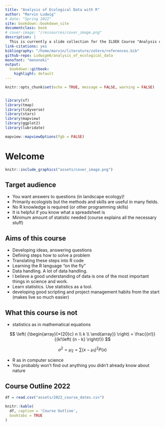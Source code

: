 ```yaml
--- 
title: "Analysis of Ecological Data with R"
author: "Marvin Ludwig"
# date: "Spring 2022"
site: bookdown::bookdown_site
documentclass: book
# cover-image: "/ressources/cover_image.png"
description: |
  This is currently a slide collection for the ILOEK Course "Analysis of ecological data in R" but could eventually turn into a more comprehensive ressource collection.
link-citations: yes
bibliography: "/home/marvin/literature/zotero/references.bib"
github-repo: Ludwigm6/analysis_of_ecological_data
monofont: "mononoki"
output:
  bookdown::gitbook:
    highlight: default
---
```



```r
knitr::opts_chunk$set(echo = TRUE, message = FALSE, warning = FALSE)


library(sf)
library(tmap)
library(tidyverse)
library(stars)
library(mapview)
library(ggplot2)
library(lubridate)

mapview::mapviewOptions(fgb = FALSE)


```


# Welcome

```r
knitr::include_graphics("assets/cover_image.png")
```


## Target audience

* You want answers to questions (in landscape ecology)!
* Primarily ecologists but the methods and skills are useful in many fields.
* No R knowledge is required (or other programming skills)
* It is helpful if you know what a spreadsheet is
* Minimum amount of statistic needed (course explains all the necessary stuff)


## Aims of this course

* Developing ideas, answering questions
* Defining steps how to solve a problem
* Translating these steps into R code
* Learning the R language "on the fly"
* Data handling. A lot of data handling.
* I believe a good understanding of data is one of the most important things in science and work.
* Learn statistics. Use statistics as a tool.
* developing good scripting and project management habits from the start (makes live so much easier)


## What this course is not

* statistics as in mathematical equations

$$
\left( {\begin{array}{*{20}c}
   n  \\
   k  \\
\end{array}} \right) = \frac{{n!}}{{k!\left( {n - k} \right)!}}
$$

$$
\sigma ^2  = \mu _2  = \sum {\left( {x - \mu _1 } \right)^2 P\left( x \right)}
$$

* R as in computer science
* You probably won't find out anything you didn't already know about nature


## Course Outline 2022

```r

df = read.csv("assets/2022_course_dates.csv")

knitr::kable(
  df, caption = 'Course Outline',
  booktabs = TRUE
)
```

